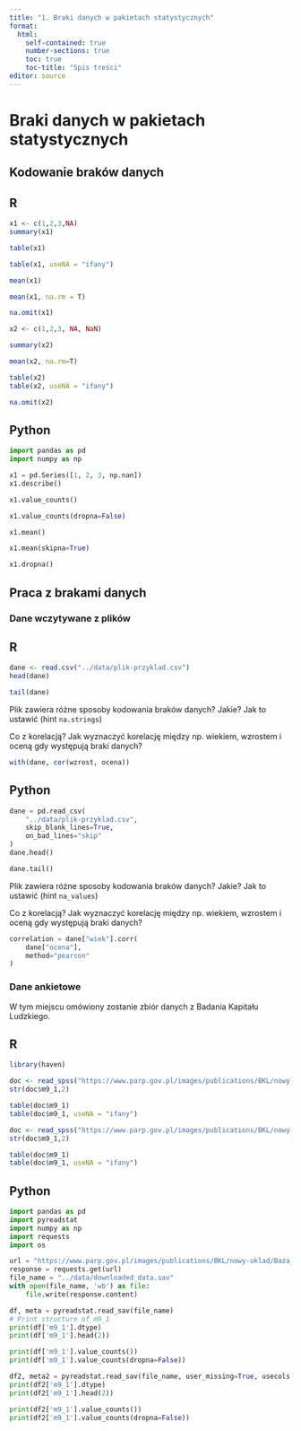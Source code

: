 ```yaml
---
title: "1. Braki danych w pakietach statystycznych"
format: 
  html:
    self-contained: true
    number-sections: true
    toc: true
    toc-title: "Spis treści"
editor: source
---
```


# Braki danych w pakietach statystycznych

## Kodowanie braków danych

::: panel-tabset
## R

```r
x1 <- c(1,2,3,NA)
summary(x1)
```

```r
table(x1)
```

```r
table(x1, useNA = "ifany")
```

```r
mean(x1)
```

```r
mean(x1, na.rm = T)
```

```r
na.omit(x1)
```

```r
x2 <- c(1,2,3, NA, NaN)
```

```r
summary(x2)
```

```r
mean(x2, na.rm=T)
```

```r
table(x2)
table(x2, useNA = "ifany")
```

```r
na.omit(x2)
```

## Python

```python
import pandas as pd
import numpy as np
```


```python
x1 = pd.Series([1, 2, 3, np.nan])
x1.describe()
```

```python
x1.value_counts()
```

```python
x1.value_counts(dropna=False)
```


```python
x1.mean()
```


```python
x1.mean(skipna=True)
```


```python
x1.dropna()
```



:::

## Praca z brakami danych

### Dane wczytywane z plików

::: panel-tabset
## R

```r
dane <- read.csv("../data/plik-przyklad.csv")
head(dane)
```

```r
tail(dane)
```

Plik zawiera różne sposoby kodowania braków danych? Jakie? Jak to ustawić (hint `na.strings`)

Co z korelacją? Jak wyznaczyć korelację między np. wiekiem, wzrostem i oceną gdy występują braki danych?

```r
with(dane, cor(wzrost, ocena))
```

## Python

```python
dane = pd.read_csv(
    "../data/plik-przyklad.csv",
    skip_blank_lines=True,
    on_bad_lines="skip"
)
dane.head()
```

```python
dane.tail()
```

Plik zawiera różne sposoby kodowania braków danych? Jakie? Jak to ustawić (hint `na_values`)

Co z korelacją? Jak wyznaczyć korelację między np. wiekiem, wzrostem i oceną gdy występują braki danych?

```python
correlation = dane["wiek"].corr(
    dane["ocena"],
    method="pearson"
)
```

:::

### Dane ankietowe

W tym miejscu omówiony zostanie zbiór danych z Badania Kapitału Ludzkiego.

::: panel-tabset
## R

```r
library(haven)
```

```r
doc <- read_spss("https://www.parp.gov.pl/images/publications/BKL/nowy-uklad/Baza_danych_z_badania_ludnoci_BKL_edycja_2021_SAV-SPSS.sav")
str(doc$m9_1,2)
```

```r
table(doc$m9_1)
table(doc$m9_1, useNA = "ifany")
```

```r
doc <- read_spss("https://www.parp.gov.pl/images/publications/BKL/nowy-uklad/Baza_danych_z_badania_ludnoci_BKL_edycja_2021_SAV-SPSS.sav", user_na = T)
str(doc$m9_1,2)
```

```r
table(doc$m9_1)
table(doc$m9_1, useNA = "ifany")
```
## Python

```python
import pandas as pd
import pyreadstat
import numpy as np
import requests
import os
```

```python
url = "https://www.parp.gov.pl/images/publications/BKL/nowy-uklad/Baza_danych_z_badania_ludnoci_BKL_edycja_2021_SAV-SPSS.sav"
response = requests.get(url)
file_name = "../data/downloaded_data.sav"
with open(file_name, 'wb') as file:
    file.write(response.content)
```

```python
df, meta = pyreadstat.read_sav(file_name)
# Print structure of m9_1
print(df['m9_1'].dtype)
print(df['m9_1'].head(2))

```


```python
print(df['m9_1'].value_counts())
print(df['m9_1'].value_counts(dropna=False))
```


```python
df2, meta2 = pyreadstat.read_sav(file_name, user_missing=True, usecols = ["m9_1"])
print(df2['m9_1'].dtype)
print(df2['m9_1'].head(2))
```

```python
print(df2['m9_1'].value_counts())
print(df2['m9_1'].value_counts(dropna=False))
```

:::



